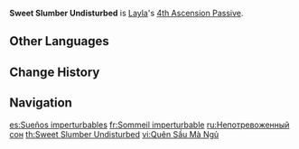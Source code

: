 {{Talent Infobox
|image         = Talent Sweet Slumber Undisturbed.png
|character     = Layla
|type          = 4th Ascension Passive
|info          = The DMG dealt by the Shooting Stars fired by [[Nights of Formal Focus]] is increased by 1.5% of Layla's Max [[HP]].
|scale_att1    = Max HP
|utility1      = Additive Base DMG Bonus
}}
'''Sweet Slumber Undisturbed''' is [[Layla]]'s [[4th Ascension Passive]].

==Other Languages==
{{Other Languages
|en      = Sweet Slumber Undisturbed
|zhs     = 勿扰沉眠
|zhs_rm  = Wù Rǎo Chénmián
|zht     = 勿擾沉眠
|zht_rm  = Wù Rǎo Chénmián
|zh_tl   = 
|ja      = 熟睡妨害禁止！
|ja_rm   = Jukusui Bougai Kinshi!
|ja_tl   = Do Not Disturb the Deep Slumber!
|ko      = 수면 방해 금지
|ko_tl   = Do Not Disturb Sleeping
|es      = Sueños imperturbables
|es_tl   = Unperturbed Dreams
|fr      = Sommeil imperturbable
|fr_tl   = Imperturbable Sleep
|ru      = Непотревоженный сон
|ru_tl   = Undisturbed Dream
|th      = Sweet Slumber Undisturbed
|vi      = Quên Sầu Mà Ngủ
|vi_tl   = Forget Sorrow and Sleep
|de      = Ungestörter Schlaf
|de_tl   = Undisturbed Sleep
|id      = Sweet Slumber Undisturbed
|pt      = Sonhos Imperturbáveis
|pt_tl   = Imperturbable Dreams
|tr      = Huzurlu Bir Uyku
|tr_tl   = Peaceful Sleep
|it      = Sonno sereno
|it_tl   = Serene Sleep
}}

==Change History==
{{Change History|3.2}}

==Navigation==
{{Talent Navbox|Layla}}

[[es:Sueños imperturbables]]
[[fr:Sommeil imperturbable]]
[[ru:Непотревоженный сон]]
[[th:Sweet Slumber Undisturbed]]
[[vi:Quên Sầu Mà Ngủ]]